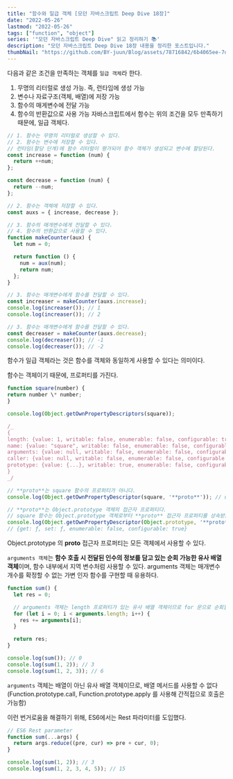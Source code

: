 ```yaml
---
title: "함수와 일급 객체 [모던 자바스크립트 Deep Dive 18장]"
date: "2022-05-26"
lastmod: "2022-05-26"
tags: ["function", "object"]
series: '"모던 자바스크립트 Deep Dive" 읽고 정리하기 📚'
description: "모던 자바스크립트 Deep Dive 18장 내용을 정리한 포스트입니다."
thumbNail: "https://github.com/BY-juun/Blog/assets/78716842/6b4065ee-7d44-4580-899f-58dafcb8b5a7"
---
```


다음과 같은 조건을 만족하는 객체를 `일급 객체`라 한다.

1. 무명의 리터럴로 생성 가능. 즉, 런타임에 생성 가능
2. 변수나 자료구조(객체, 배열)에 저장 가능
3. 함수의 매게변수에 전달 가능
4. 함수의 반환값으로 사용 가능
   자바스크립트에서 함수는 위의 조건을 모두 만족하기 때문에, 일급 객체다.

```js
// 1. 함수는 무명의 리터럴로 생성할 수 있다.
// 2. 함수는 변수에 저장할 수 있다.
// 런타임(할당 단계)에 함수 리터럴이 평가되어 함수 객체가 생성되고 변수에 할당된다.
const increase = function (num) {
  return ++num;
};

const decrease = function (num) {
  return --num;
};

// 2. 함수는 객체에 저장할 수 있다.
const auxs = { increase, decrease };

// 3. 함수의 매개변수에게 전달할 수 있다.
// 4. 함수의 반환값으로 사용할 수 있다.
function makeCounter(aux) {
  let num = 0;

  return function () {
    num = aux(num);
    return num;
  };
}

// 3. 함수는 매개변수에게 함수를 전달할 수 있다.
const increaser = makeCounter(auxs.increase);
console.log(increaser()); // 1
console.log(increaser()); // 2

// 3. 함수는 매개변수에게 함수를 전달할 수 있다.
const decreaser = makeCounter(auxs.decrease);
console.log(decreaser()); // -1
console.log(decreaser()); // -2
```

함수가 일급 객체라는 것은 함수를 객체와 동일하게 사용할 수 있다는 의미이다.

함수는 객체이기 때문에, 프로퍼티를 가진다.

```js
function square(number) {
return number \* number;
}

console.log(Object.getOwnPropertyDescriptors(square));

/_
{
length: {value: 1, writable: false, enumerable: false, configurable: true},
name: {value: "square", writable: false, enumerable: false, configurable: true},
arguments: {value: null, writable: false, enumerable: false, configurable: false},
caller: {value: null, writable: false, enumerable: false, configurable: false},
prototype: {value: {...}, writable: true, enumerable: false, configurable: false}
}
_/

// **proto**는 square 함수의 프로퍼티가 아니다.
console.log(Object.getOwnPropertyDescriptor(square, '**proto**')); // undefined

// **proto**는 Object.prototype 객체의 접근자 프로퍼티다.
// square 함수는 Object.prototype 객체로부터 **proto** 접근자 프로퍼티를 상속받는다.
console.log(Object.getOwnPropertyDescriptor(Object.prototype, '**proto**'));
// {get: ƒ, set: ƒ, enumerable: false, configurable: true}
```

Object.prototype 의 **proto** 접근자 프로퍼티는 모든 객체에서 사용할 수 있다.

`arguments 객체`는 **함수 호출 시 전달된 인수의 정보를 담고 있는 순회 가능한 유사 배열 객체**이며, 함수 내부에서 지역 변수처럼 사용할 수 있다.
arguments 객체는 매개변수 개수를 확정할 수 없는 가변 인자 함수를 구현할 때 유용하다.

```js
function sum() {
  let res = 0;

  // arguments 객체는 length 프로퍼티가 있는 유사 배열 객체이므로 for 문으로 순회할 수 있다.
  for (let i = 0; i < arguments.length; i++) {
    res += arguments[i];
  }

  return res;
}

console.log(sum()); // 0
console.log(sum(1, 2)); // 3
console.log(sum(1, 2, 3)); // 6
```

`arguments` 객체는 배열이 아닌 유사 배열 객체이므로, 배열 메서드를 사용할 수 없다 (Function.prototype.call, Function.prototype.apply 를 사용해 간적접으로 호출은 가능함)

이런 번거로움을 해결하기 위해, ES6에서는 Rest 파라미터를 도입했다.

```js
// ES6 Rest parameter
function sum(...args) {
  return args.reduce((pre, cur) => pre + cur, 0);
}

console.log(sum(1, 2)); // 3
console.log(sum(1, 2, 3, 4, 5)); // 15
```
